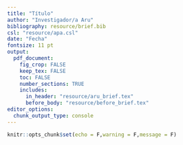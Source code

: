 ```yaml
---
title: "Título"
author: "Investigador/a Aru"
bibliography: resource/brief.bib
csl: "resource/apa.csl"
date: "Fecha"   
fontsize: 11 pt
output: 
  pdf_document:
    fig_crop: FALSE
    keep_tex: FALSE
    toc: FALSE
    number_sections: TRUE
    includes:
      in_header: "resource/aru_brief.tex"
      before_body: "resource/before_brief.tex"
editor_options: 
  chunk_output_type: console
---
```


```r
knitr::opts_chunk$set(echo = F,warning = F,message = F)
```

